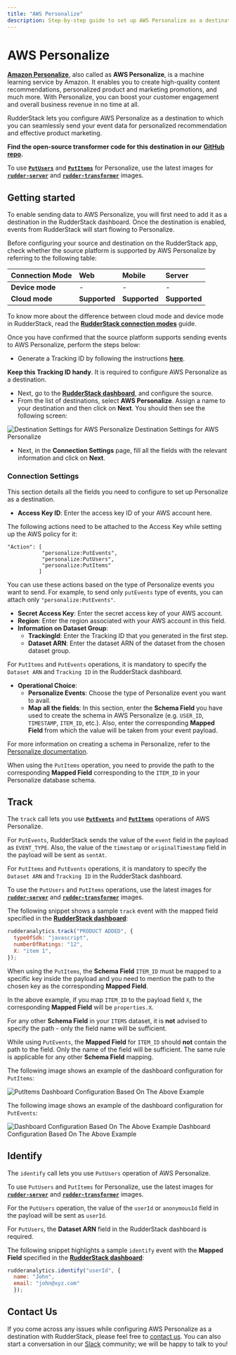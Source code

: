 ```yaml
---
title: "AWS Personalize"
description: Step-by-step guide to set up AWS Personalize as a destination in RudderStack.
---
```


# AWS Personalize

[**Amazon Personalize**](https://aws.amazon.com/personalize/), also called as **AWS Personalize**, is a machine learning service by Amazon. It enables you to create high-quality content recommendations, personalized product and marketing promotions, and much more. With Personalize, you can boost your customer engagement and overall business revenue in no time at all.

RudderStack lets you configure AWS Personalize as a destination to which you can seamlessly send your event data for personalized recommendation and effective product marketing.

<div class="successBlock">

**Find the open-source transformer code for this destination in our** [**GitHub repo**](https://github.com/rudderlabs/rudder-transformer/tree/master/v0/destinations/personalize)**.**
</div>

<div class="infoBlock">

To use [**`PutUsers`**](https://docs.aws.amazon.com/personalize/latest/dg/API_UBS_PutUsers.html) and [**`PutItems`**](https://docs.aws.amazon.com/personalize/latest/dg/API_UBS_PutItems.html) for Personalize, use the latest images for [**`rudder-server`**](https://github.com/rudderlabs/rudder-server) and [**`rudder-transformer`**](https://github.com/rudderlabs/rudder-transformer) images.
</div>

## Getting started

To enable sending data to AWS Personalize, you will first need to add it as a destination in the RudderStack dashboard. Once the destination is enabled, events from RudderStack will start flowing to Personalize.

Before configuring your source and destination on the RudderStack app, check whether the source platform is supported by AWS Personalize by referring to the following table:

| **Connection Mode** | **Web** | **Mobile** | **Server** |
| :--- | :--- | :--- | :--- |
| **Device mode** | - | - | - |
| **Cloud mode** | **Supported** | **Supported** | **Supported** |

<div class="infoBlock">

To know more about the difference between cloud mode and device mode in RudderStack, read the [**RudderStack connection modes**](https://rudderstack.com/docs/rudderstack-cloud/rudderstack-connection-modes/) guide.
</div>

Once you have confirmed that the source platform supports sending events to AWS Personalize, perform the steps below:

* Generate a Tracking ID by following the instructions [**here**](https://github.com/rudderlabs/rudder-transformer/tree/destination_personalize/v0/personalize/scripts).

<div class="successBlock">

**Keep this Tracking ID handy**. It is required to configure AWS Personalize as a destination.
</div>

* Next, go to the [**RudderStack dashboard**](https://app.rudderstack.com/), and configure the source.
* From the list of destinations, select **AWS Personalize**. Assign a name to your destination and then click on **Next**. You should then see the following screen:

<!--![Destination Settings for AWS Personalize](../../.gitbook/assets/personalize.png)-->

<img src="../../assets/personalize.png" alt="Destination Settings for AWS Personalize" />
<span class="imageTitle">Destination Settings for AWS Personalize</span>

* Next, in the **Connection Settings** page, fill all the fields with the relevant information and click on **Next**.

### Connection Settings

This section details all the fields you need to configure to set up Personalize as a destination.

* **Access Key ID**: Enter the access key ID of your AWS account here.

<div class="infoBlock">

The following actions need to be attached to the Access Key while setting up the AWS policy for it:

```text
"Action": [
           "personalize:PutEvents",
           "personalize:PutUsers",
           "personalize:PutItems"
          ]
```

You can use these actions based on the type of Personalize events you want to send. For example, to send only `putEvents` type of events, you can attach only `"personalize:PutEvents"`.
</div>

* **Secret Access Key**: Enter the secret access key of your AWS account.
* **Region**: Enter the region associated with your AWS account in this field.
* **Information on Dataset Group**:
  * **TrackingId**: Enter the Tracking ID that you generated in the first step.
  * **Dataset ARN**: Enter the dataset ARN of the dataset from the chosen dataset group.

<div class="warningBlock">

For `PutItems` and `PutEvents` operations, it is mandatory to specify the `Dataset ARN` and `Tracking ID` in the RudderStack dashboard.
</div>

* **Operational Choice**:
  * **Personalize Events**: Choose the type of Personalize event you want to avail.
  * **Map all the fields**: In this section, enter the **Schema Field** you have used to create the schema in AWS Personalize \(e.g. `USER_ID`, `TIMESTAMP`, `ITEM_ID`, etc.\). Also, enter the corresponding **Mapped Field** from which the value will be taken from your event payload.

<div class="infoBlock">

For more information on creating a schema in Personalize, refer to the <a href="https://docs.aws.amazon.com/personalize/latest/dg/data-prep-creating-datasets.html">Personalize documentation</a>.
</div>

<div class="infoBlock">

When using the `PutItems` operation, you need to provide the path to the corresponding **Mapped Field** corresponding to the `ITEM_ID` in your Personalize database schema.
</div>

## Track

The `track` call lets you use [**`PutEvents`**](https://docs.aws.amazon.com/personalize/latest/dg/API_UBS_PutEvents.html) and [**`PutItems`**](https://docs.aws.amazon.com/personalize/latest/dg/API_UBS_PutItems.html) operations of AWS Personalize.

<div class="infoBlock">

For `PutEvents`, RudderStack sends the value of the `event` field in the payload as `EVENT_TYPE`. Also, the value of the `timestamp` or `originalTimestamp` field in the payload will be sent as `sentAt`.
</div>

<div class="infoBlock">

For `PutItems` and `PutEvents` operations, it is mandatory to specify the `Dataset ARN` and `Tracking ID` in the RudderStack dashboard.
</div>

<div class="infoBlock">

To use the `PutUsers` and `PutItems` operations, use the latest images for [**`rudder-server`**](https://github.com/rudderlabs/rudder-server) and [**`rudder-transformer`**](https://github.com/rudderlabs/rudder-transformer) images.
</div>

The following snippet shows a sample `track` event with the mapped field specified in the [**RudderStack dashboard**](https://app.rudderstack.com/):

```javascript
rudderanalytics.track("PRODUCT ADDED", {
  typeOfSdk: "javascript",
  numberOfRatings: "12",
  X: "item 1",
});
```

<div class="infoBlock">

When using the `PutItems`, the **Schema Field** `ITEM_ID` must be mapped to a specific key inside the payload and you need to mention the path to the chosen key as the corresponding **Mapped Field**.
</div>

In the above example, if you map `ITEM_ID` to the payload field `X`, the corresponding **Mapped Field** will be `properties.X`.

<div class="infoBlock">

For any other **Schema Field** in your `ITEMS` dataset, it is **not** advised to specify the path - only the field name will be sufficient.
</div>

<div class="warningBlock">

While using `PutEvents`, the **Mapped Field** for `ITEM_ID` should **not** contain the path to the field. Only the name of the field will be sufficient. The same rule is applicable for any other **Schema Field** mapping.
</div>

The following image shows an example of the dashboard configuration for `PutItems`:

<!--![Dashboard Configuration Based On The Above Example](../../.gitbook/assets/putItems.png)-->

<img src="../../assets/putItems.png" alt="PutItems" />
<span class="imageTitle">Dashboard Configuration Based On The Above Example</span>

The following image shows an example of the dashboard configuration for `PutEvents`:

<!--![Dashboard Configuration Based On The Above Example](../../.gitbook/assets/putEvents.png)-->

<img src="../../assets/putEvents.png" alt="Dashboard Configuration Based On The Above Example" />
<span class="imageTitle">Dashboard Configuration Based On The Above Example</span>

## Identify

The `identify` call lets you use `PutUsers` operation of AWS Personalize.

<div class="infoBlock">

To use `PutUsers` and `PutItems` for Personalize, use the latest images for [**`rudder-server`**](https://github.com/rudderlabs/rudder-server) and [**`rudder-transformer`**](https://github.com/rudderlabs/rudder-transformer) images.
</div>

<div class="infoBlock">

For the `PutUsers` operation, the value of the `userId` or `anonymousId` field in the payload will be sent as `userId`.
</div>

<div class="infoBlock">

For `PutUsers`, the **Dataset ARN** field in the RudderStack dashboard is required.
</div>

The following snippet highlights a sample `identify` event with the **Mapped Field** specified in the [**RudderStack dashboard**](https://app.rudderstack.com/):

```javascript
rudderanalytics.identify("userId", {
  name: "John",
  email: "john@xyz.com"
  });
```

## Contact Us

If you come across any issues while configuring AWS Personalize as a destination with RudderStack, please feel free to [contact us](mailto:%20docs@rudderstack.com). You can also start a conversation in our [Slack](https://rudderstack.com/join-rudderstack-slack-community) community; we will be happy to talk to you!
